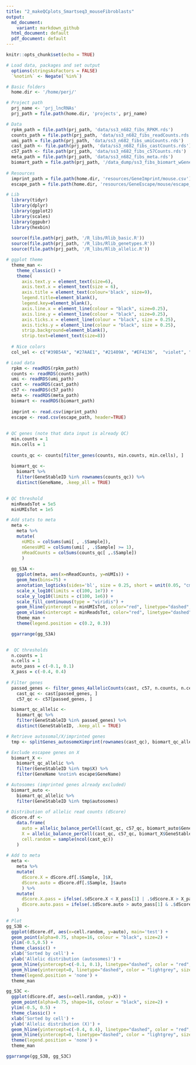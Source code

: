 ```yaml
---
title: "2_makeQCplots_Smartseq3_mouseFibroblasts"
output:
  md_document:
    variant: markdown_github
  html_document: default
  pdf_document: default
---
```


```r
knitr::opts_chunk$set(echo = TRUE)
```

```r
# Load data, packages and set output
  options(stringsAsFactors = FALSE)
  `%notin%` <- Negate(`%in%`)

# Basic folders
  home.dir <- '/home/perj/'

# Project path
  prj_name <- 'prj_lncRNAs'
  prj_path = file.path(home.dir, 'projects', prj_name)

# Data
  rpkm_path = file.path(prj_path, 'data/ss3_n682_fibs_RPKM.rds')
  counts_path = file.path(prj_path, 'data/ss3_n682_fibs_readCounts.rds')
  umi_path = file.path(prj_path, 'data/ss3_n682_fibs_umiCounts.rds')
  cast_path <- file.path(prj_path, 'data/ss3_n682_fibs_castCounts.rds')
  c57_path <- file.path(prj_path, 'data/ss3_n682_fibs_c57Counts.rds')
  meta_path = file.path(prj_path, 'data/ss3_n682_fibs_meta.rds')
  biomart_path = file.path(prj_path, '/data_dump/ss3_fibs_biomart_wGeneAnnotations.rds')
    
# Resources
  imprint_path = file.path(home.dir, 'resources/GeneImprint/mouse.csv')
  escape_path = file.path(home.dir, 'resources/GeneEscape/mouse/escape_NatGen2016.txt')

# Lib
  library(tidyr)
  library(dplyr)
  library(ggplot2)
  library(scales)
  library(ggpubr)
  library(hexbin)
  
  source(file.path(prj_path, '/R_libs/Rlib_basic.R'))
  source(file.path(prj_path, '/R_libs/Rlib_genetypes.R'))
  source(file.path(prj_path, '/R_libs/Rlib_allelic.R'))

# ggplot theme
  theme_man <- 
    theme_classic() +
    theme(
      axis.text.y = element_text(size=6),
      axis.text.x = element_text(size = 6),
      axis.title = element_text(colour='black', size=9),
      legend.title=element_blank(),
      legend.key=element_blank(),
      axis.line.x = element_line(colour = "black", size=0.25),
      axis.line.y = element_line(colour = "black", size=0.25),
      axis.ticks.x = element_line(colour = "black", size = 0.25),
      axis.ticks.y = element_line(colour = "black", size = 0.25),
      strip.background=element_blank(),
      strip.text=element_text(size=8))
  
  # Nice colors
  col_sel <- c("#39B54A", "#27AAE1", "#21409A", "#EF4136",  "violet", "grey")

```

```r
# Load data
  rpkm <- readRDS(rpkm_path)
  counts <- readRDS(counts_path)
  umi <- readRDS(umi_path)
  cast <- readRDS(cast_path)
  c57 <- readRDS(c57_path)
  meta <- readRDS(meta_path)
  biomart <- readRDS(biomart_path)
  
  imprint <- read.csv(imprint_path)
  escape <- read.csv(escape_path, header=TRUE)
  
  
# QC genes (note that data input is already QC)
  min.counts = 1
  min.cells = 1
  
  counts_qc <- counts[filter_genes(counts, min.counts, min.cells), ]
  
  biomart_qc <- 
    biomart %>%
    filter(GeneStableID %in% rownames(counts_qc)) %>%
    distinct(GeneName, .keep_all = TRUE)
  
```

```r
# QC threshold
  minReadsTot = 5e5
  minUMIsTot = 1e5

# Add stats to meta
  meta <- 
    meta %>%
    mutate(
      nUMIs = colSums(umi[ , .$Sample]),
      nGenesUMI = colSums(umi[ , .$Sample] >= 1),
      nReadCounts = colSums(counts_qc[ ,.$Sample])
      )
  
  gg_S3A <- 
    ggplot(meta, aes(x=nReadCounts, y=nUMIs)) +
    geom_hex(bins=75) +
    annotation_logticks(sides='bl', size = 0.25, short = unit(0.05, "cm"), mid = unit(0.1, "cm"), long = unit(0.15, "cm")) +
    scale_x_log10(limits = c(100, 1e7)) + 
    scale_y_log10(limits = c(100, 1e6)) +
    scale_fill_continuous(type = "viridis") +
    geom_hline(yintercept = minUMIsTot, color="red", linetype="dashed", size=0.25) +
    geom_vline(xintercept = minReadsTot, color="red", linetype="dashed", size=0.25) +
    theme_man + 
    theme(legend.position = c(0.2, 0.3))

  ggarrange(gg_S3A)
  
```

```r

#  QC thresholds
  n.counts = 1
  n.cells = 1
  auto_pass = c(-0.1, 0.1)
  X_pass = c(-0.4, 0.4)
  
# Filter genes
  passed_genes <- filter_genes_4allelicCounts(cast, c57, n.counts, n.cells)
    cast_qc <- cast[passed_genes, ]
    c57_qc <- c57[passed_genes, ]

  biomart_qc_allelic <-
    biomart_qc %>%
    filter(GeneStableID %in% passed_genes) %>%
    distinct(GeneStableID, .keep_all = TRUE)

# Retrieve autosomal/X/imprinted genes
  tmp <- splitGenes_autosomeXimprint(rownames(cast_qc), biomart_qc_allelic, imprint)

# Exclude escapee genes on X
  biomart_X <- 
    biomart_qc_allelic %>%
    filter(GeneStableID %in% tmp$X) %>%
    filter(GeneName %notin% escape$GeneName)

# Autosomes (imprinted genes already excluded)
  biomart_auto <- 
    biomart_qc_allelic %>%
    filter(GeneStableID %in% tmp$autosomes)
  
# Distribution of allelic read counts (dScore)
  dScore.df <- 
    data.frame(
      auto = allelic_balance_perCell(cast_qc, c57_qc, biomart_auto$GeneStableID),
      X = allelic_balance_perCell(cast_qc, c57_qc, biomart_X$GeneStableID),
      cell.random = sample(ncol(cast_qc))
    )
  
# Add to meta
  meta <- 
    meta %>%
    mutate(
      dScore.X = dScore.df[.$Sample, ]$X,
      dScore.auto = dScore.df[.$Sample, ]$auto
      ) %>%
    mutate(
      dScore.X.pass = ifelse(.$dScore.X < X_pass[1] | .$dScore.X > X_pass[2], TRUE, FALSE),
      dScore.auto.pass = ifelse(.$dScore.auto > auto_pass[1] & .$dScore.auto < auto_pass[2], TRUE, FALSE)
    )
      
# Plot
gg_S3B <-   
  ggplot(dScore.df, aes(x=cell.random, y=auto), main='test') + 
  geom_point(alpha=0.75, shape=16, colour = "black", size=2) + 
  ylim(-0.5,0.5) +
  theme_classic() +
  xlab('Sorted by cell') +
  ylab('Allelic distribution (autosomes)') +
  geom_hline(yintercept=c(-0.1, 0.1), linetype="dashed", color = "red", size=0.25) +
  geom_hline(yintercept=0, linetype="dashed", color = "lightgrey", size=0.25) +
  theme(legend.position = 'none') +
  theme_man

gg_S3C <- 
  ggplot(dScore.df, aes(x=cell.random, y=X)) + 
  geom_point(alpha=0.75, shape=16, colour = "black", size=2) + 
  ylim(-0.5, 0.5) +
  theme_classic() +
  xlab('Sorted by cell') +
  ylab('Allelic distribution (X)') +
  geom_hline(yintercept=c(-0.4, 0.4), linetype="dashed", color = "red", size=0.25) +
  geom_hline(yintercept=0, linetype="dashed", color = "lightgrey", size=0.25) +
  theme(legend.position = 'none') +  
  theme_man

ggarrange(gg_S3B, gg_S3C)


```
